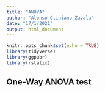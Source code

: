 ```yaml
---
title: "ANOVA"
author: "Alonso Otiniano Zavala"
date: "17/1/2021"
output: html_document
---
```


```r
knitr::opts_chunk$set(echo = TRUE)
library(tidyverse)
library(ggpubr)
library(rstatix)
```

## One-Way ANOVA test

